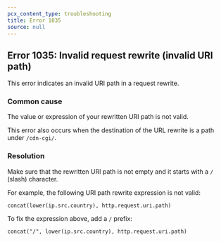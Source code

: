 ```yaml
---
pcx_content_type: troubleshooting
title: Error 1035
source: null
---
```


## Error 1035: Invalid request rewrite (invalid URI path)

This error indicates an invalid URI path in a request rewrite.

### Common cause

The value or expression of your rewritten URI path is not valid.

This error also occurs when the destination of the URL rewrite is a path under `/cdn-cgi/`.

### Resolution

Make sure that the rewritten URI path is not empty and it starts with a `/` (slash) character.

For example, the following URI path rewrite expression is not valid:

`concat(lower(ip.src.country), http.request.uri.path)`

To fix the expression above, add a `/` prefix:

`concat("/", lower(ip.src.country), http.request.uri.path)`